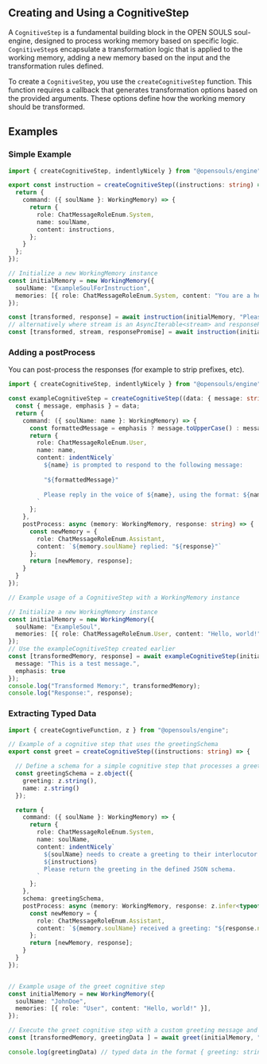 Creating and Using a CognitiveStep
-----------------------------------

A `CognitiveStep` is a fundamental building block in the OPEN SOULS soul-engine, designed to process working memory based on specific logic. `CognitiveStep`s encapsulate a transformation logic that is applied to the working memory, adding a new memory based on the input and the transformation rules defined.

To create a `CognitiveStep`, you use the `createCognitiveStep` function. This function requires a callback that generates transformation options based on the provided arguments. These options define how the working memory should be transformed.

## Examples

### Simple Example

```ts
import { createCognitiveStep, indentlyNicely } from "@opensouls/engine"

export const instruction = createCognitiveStep((instructions: string) => {
  return {
    command: ({ soulName }: WorkingMemory) => {
      return {
        role: ChatMessageRoleEnum.System,
        name: soulName,
        content: instructions,
      };
    }
  };
});

// Initialize a new WorkingMemory instance
const initialMemory = new WorkingMemory({
  soulName: "ExampleSoulForInstruction",
  memories: [{ role: ChatMessageRoleEnum.System, content: "You are a helpful assistant." }]
});

const [transformed, response] = await instruction(initialMemory, "Please say hello");
// alternatively where stream is an AsyncIterable<stream> and responsePromise is a promise that will resolve to the value of the cognitive step
const [transformed, stream, responsePromise] = await instruction(initialMemory, "Please say hello", { stream: true })]
```


### Adding a postProcess

You can post-process the responses (for example to strip prefixes, etc).

```ts
import { createCognitiveStep, indentlyNicely } from "@opensouls/engine"

const exampleCognitiveStep = createCognitiveStep((data: { message: string; emphasis: boolean }) => {
  const { message, emphasis } = data;
  return {
    command: ({ soulName: name }: WorkingMemory) => {
      const formattedMessage = emphasis ? message.toUpperCase() : message;
      return {
        role: ChatMessageRoleEnum.User,
        name: name,
        content: indentNicely`
          ${name} is prompted to respond to the following message:
          
          "${formattedMessage}"
          
          Please reply in the voice of ${name}, using the format: ${name} replied: "..."
        `
      };
    },
    postProcess: async (memory: WorkingMemory, response: string) => {
      const newMemory = {
        role: ChatMessageRoleEnum.Assistant,
        content: `${memory.soulName} replied: "${response}"`
      };
      return [newMemory, response];
    }
  }
});

// Example usage of a CognitiveStep with a WorkingMemory instance

// Initialize a new WorkingMemory instance
const initialMemory = new WorkingMemory({
  soulName: "ExampleSoul",
  memories: [{ role: ChatMessageRoleEnum.User, content: "Hello, world!" }]
});
// Use the exampleCognitiveStep created earlier
const [transformedMemory, response] = await exampleCognitiveStep(initialMemory, {
  message: "This is a test message.",
  emphasis: true
});
console.log("Transformed Memory:", transformedMemory);
console.log("Response:", response);

```

### Extracting Typed Data


```ts
import { createCogntiveFunction, z } from "@opensouls/engine";

// Example of a cognitive step that uses the greetingSchema
export const greet = createCognitiveStep((instructions: string) => {

  // Define a schema for a simple cognitive step that processes a greeting
  const greetingSchema = z.object({
    greeting: z.string(),
    name: z.string()
  });

  return {
    command: ({ soulName }: WorkingMemory) => {
      return {
        role: ChatMessageRoleEnum.System,
        name: soulName,
        content: indentNicely`
          ${soulName} needs to create a greeting to their interlocutor.
          ${instructions}
          Please return the greeting in the defined JSON schema.
        `
      };
    },
    schema: greetingSchema,
    postProcess: async (memory: WorkingMemory, response: z.infer<typeof greetingSchema>) => {
      const newMemory = {
        role: ChatMessageRoleEnum.Assistant,
        content: `${memory.soulName} received a greeting: "${response.name}" "${response.greeting}`
      };
      return [newMemory, response];
    }
  }
});


// Example usage of the greet cognitive step
const initialMemory = new WorkingMemory({
  soulName: "JohnDoe",
  memories: [{ role: "User", content: "Hello, world!" }],
});

// Execute the greet cognitive step with a custom greeting message and name
const [transformedMemory, greetingData ] = await greet(initialMemory, "Make sure to be pleasant")

console.log(greetingData) // typed data in the format { greeting: string, name: string }

```